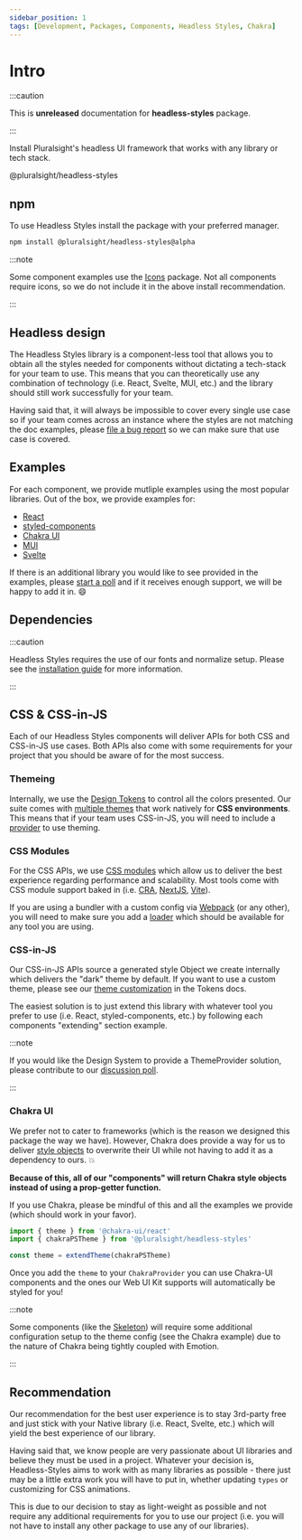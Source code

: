 ```yaml
---
sidebar_position: 1
tags: [Development, Packages, Components, Headless Styles, Chakra]
---
```



# Intro

:::caution

This is **unreleased** documentation for **headless-styles** package.

:::

<p className="page-subheadline" markdown="1">
  Install Pluralsight's headless UI framework that works with any library or
  tech stack.
</p>

<ViewSourceLink href="https://www.npmjs.com/package/@pluralsight/headless-styles">
  @pluralsight/headless-styles
</ViewSourceLink>

## npm

To use Headless Styles install the package with your preferred manager.

```bash npm2yarn
npm install @pluralsight/headless-styles@alpha
```

:::note

Some component examples use the [Icons](../icons/intro.md) package. Not all components require icons, so we do not include it in the above install recommendation.

:::

## Headless design

The Headless Styles library is a component-less tool that allows you to obtain all the styles needed for components without dictating a tech-stack for your team to use. This means that you can theoretically use any combination of technology (i.e. React, Svelte, MUI, etc.) and the library should still work successfully for your team.

Having said that, it will always be impossible to cover every single use case so if your team comes across an instance where the styles are not matching the doc examples, please [file a bug report](https://github.com/pluralsight/tva/issues/new?assignees=&labels=bug%2Cneeds+triage&template=bug.yml&title=%5BBug%3F%5D%3A+) so we can make sure that use case is covered.

## Examples

For each component, we provide mutliple examples using the most popular libraries. Out of the box, we provide examples for:

- [React](https://reactjs.org/)
- [styled-components](https://styled-components.com/)
- [Chakra UI](https://chakra-ui.com/)
- [MUI](https://mui.com/)
- [Svelte](https://svelte.dev/)

If there is an additional library you would like to see provided in the examples, please [start a poll](https://github.com/pluralsight/tva/discussions/categories/polls) and if it receives enough support, we will be happy to add it in. :smile:

## Dependencies

:::caution

Headless Styles requires the use of our fonts and normalize setup. Please see the [installation guide](../../getting-started/installation) for more information.

:::

## CSS & CSS-in-JS

Each of our Headless Styles components will deliver APIs for both CSS and CSS-in-JS use cases. Both APIs also come with some requirements for your project that you should be aware of for the most success.

### Themeing

Internally, we use the [Design Tokens](../tokens/intro.md) to control all the colors presented. Our suite comes with [multiple themes](../tokens/colors#themes) that work natively for **CSS environments**. This means that if your team uses CSS-in-JS, you will need to include a [provider](#css-in-js) to use theming.

### CSS Modules

For the CSS APIs, we use [CSS modules](https://github.com/css-modules/css-modules) which allow us to deliver the best experience regarding performance and scalability. Most tools come with CSS module support baked in (i.e. [CRA](https://create-react-app.dev/), [NextJS](https://nextjs.org/), [Vite](https://vitejs.dev/)).

If you are using a bundler with a custom config via [Webpack](https://webpack.js.org/) (or any other), you will need to make sure you add a [loader](https://webpack.js.org/loaders/css-loader/#modules) which should be available for any tool you are using.

### CSS-in-JS

Our CSS-in-JS APIs source a generated style Object we create internally which delivers the "dark" theme by default. If you want to use a custom theme, please see our [theme customization](../tokens/colors#js-custom-theming) in the Tokens docs.

The easiest solution is to just extend this library with whatever tool you prefer to use (i.e. React, styled-components, etc.) by following each components "extending" section example.

:::note

If you would like the Design System to provide a ThemeProvider solution, please contribute to our [discussion poll](https://github.com/pluralsight/tva/discussions/198).

:::

### Chakra UI

We prefer not to cater to frameworks (which is the reason we designed this package the way we have). However, Chakra does provide a way for us to deliver [style objects](https://chakra-ui.com/docs/styled-system/theming/component-style) to overwrite their UI while not having to add it as a dependency to ours. :boom:

**Because of this, all of our "components" will return Chakra style objects instead of using a prop-getter function.**

If you use Chakra, please be mindful of this and all the examples we provide (which should work in your favor).

```javascript title="How to use with Chakra"
import { theme } from '@chakra-ui/react'
import { chakraPSTheme } from '@pluralsight/headless-styles'

const theme = extendTheme(chakraPSTheme)
```

Once you add the `theme` to your `ChakraProvider` you can use Chakra-UI components and the ones our Web UI Kit supports will automatically be styled for you!

:::note

Some components (like the [Skeleton](./Skeleton)) will require some additional configuration setup to the theme config (see the Chakra example) due to the nature of Chakra being tightly coupled with Emotion.

:::

## Recommendation

Our recommendation for the best user experience is to stay 3rd-party free and just stick with your Native library (i.e. React, Svelte, etc.) which will yield the best experience of our library.

Having said that, we know people are very passionate about UI libraries and believe they must be used in a project. Whatever your decision is, Headless-Styles aims to work with as many libraries as possible - there just may be a little extra work you will have to put in, whether updating `types` or customizing for CSS animations.

This is due to our decision to stay as light-weight as possible and not require any additional requirements for you to use our project (i.e. you will not have to install any other package to use any of our libraries).
